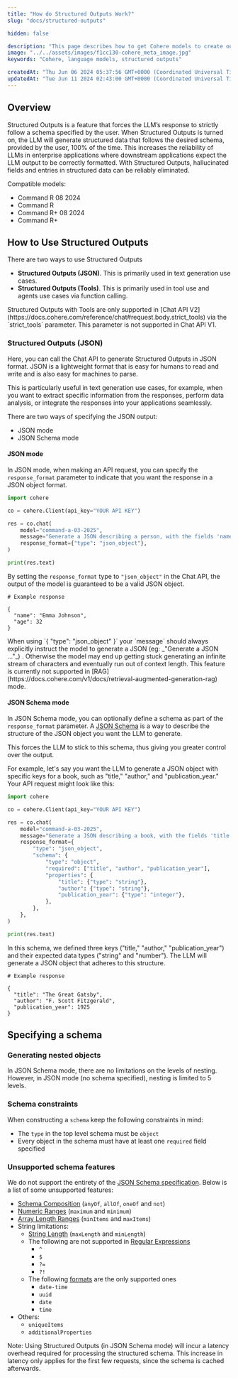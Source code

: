 ```yaml
---
title: "How do Structured Outputs Work?"
slug: "docs/structured-outputs"

hidden: false

description: "This page describes how to get Cohere models to create outputs in a certain format, such as JSON."
image: "../../assets/images/f1cc130-cohere_meta_image.jpg"  
keywords: "Cohere, language models, structured outputs"

createdAt: "Thu Jun 06 2024 05:37:56 GMT+0000 (Coordinated Universal Time)"
updatedAt: "Tue Jun 11 2024 02:43:00 GMT+0000 (Coordinated Universal Time)"
---
```


## Overview

Structured Outputs is a feature that forces the LLM’s response to strictly follow a schema specified by the user. When Structured Outputs is turned on, the LLM will generate structured data that follows the desired schema, provided by the user, 100% of the time. This increases the reliability of LLMs in enterprise applications where downstream applications expect the LLM output to be correctly formatted. With Structured Outputs, hallucinated fields and entries in structured data can be reliably eliminated.

Compatible models:
- Command R 08 2024
- Command R
- Command R+ 08 2024
- Command R+

## How to Use Structured Outputs

There are two ways to use Structured Outputs
- **Structured Outputs (JSON)**. This is primarily used in text generation use cases.
- **Structured Outputs (Tools)**. This is primarily used in tool use and agents use cases via function calling.

<Note title="API Compatibility"> 
Structured Outputs with Tools are only supported in [Chat API V2](https://docs.cohere.com/reference/chat#request.body.strict_tools) via the `strict_tools` parameter. This parameter is not supported in Chat API V1.
</Note>

### Structured Outputs (JSON)

Here, you can call the Chat API to generate Structured Outputs in JSON format. JSON is a lightweight format that is easy for humans to read and write and is also easy for machines to parse. 

This is particularly useful in text generation use cases, for example, when you want to extract specific information from the responses, perform data analysis, or integrate the responses into your applications seamlessly.

There are two ways of specifying the JSON output:
- JSON mode
- JSON Schema mode

#### JSON mode
In JSON mode, when making an API request, you can specify the `response_format` parameter to indicate that you want the response in a JSON object format.

```python PYTHON
import cohere

co = cohere.Client(api_key="YOUR API KEY")

res = co.chat(
    model="command-a-03-2025",
    message="Generate a JSON describing a person, with the fields 'name' and 'age'",
    response_format={"type": "json_object"},
)

print(res.text)
```

By setting the `response_format` type to `"json_object"` in the Chat API, the output of the model is guaranteed to be a valid JSON object.

```
# Example response

{
  "name": "Emma Johnson",
  "age": 32
}

```

<Info title="Important"> 
When using  `{ "type": "json_object" }` your `message` should always explicitly instruct the model to generate a JSON (eg: _"Generate a JSON ..."_) . Otherwise the model may end up getting stuck generating an infinite stream of characters and eventually run out of context length.
</Info>

<Note title="Note"> 
This feature is currently not supported in [RAG](https://docs.cohere.com/v1/docs/retrieval-augmented-generation-rag) mode.
</Note>

#### JSON Schema mode
In JSON Schema mode, you can optionally define a schema as part of the `response_format`  parameter. A [JSON Schema](https://json-schema.org/specification) is a way to describe the structure of the JSON object you want the LLM to generate. 

This forces the LLM to stick to this schema, thus giving you greater control over the output.

For example, let's say you want the LLM to generate a JSON object with specific keys for a book, such as "title," "author," and "publication_year." Your API request might look like this:


```python PYTHON
import cohere

co = cohere.Client(api_key="YOUR API KEY")

res = co.chat(
    model="command-a-03-2025",
    message="Generate a JSON describing a book, with the fields 'title' and 'author' and 'publication_year'",
    response_format={
        "type": "json_object",
        "schema": {
            "type": "object",
            "required": ["title", "author", "publication_year"],
            "properties": {
                "title": {"type": "string"},
                "author": {"type": "string"},
                "publication_year": {"type": "integer"},
            },
        },
    },
)

print(res.text)
```

In this schema, we defined three keys ("title," "author," "publication_year") and their expected data types ("string" and "number"). The LLM will generate a JSON object that adheres to this structure.

```
# Example response

{
  "title": "The Great Gatsby",
  "author": "F. Scott Fitzgerald",
  "publication_year": 1925
}

```

## Specifying a schema

### Generating nested objects

In JSON Schema mode, there are no limitations on the levels of nesting. However, in JSON mode (no schema specified), nesting is limited to 5 levels.

### Schema constraints

When constructing a `schema` keep the following constraints in mind:

- The `type` in the top level schema must be `object`
- Every object in the schema must have at least one `required` field specified

### Unsupported schema features

We do not support the entirety of the [JSON Schema specification](https://json-schema.org/specification).  Below is a list of some unsupported features:

- [Schema Composition](https://json-schema.org/understanding-json-schema/reference/combining#schema-composition) (`anyOf`, `allOf`, `oneOf` and `not`)
- [Numeric Ranges](https://json-schema.org/understanding-json-schema/reference/numeric#range) (`maximum` and  `minimum`)
- [Array Length Ranges](https://json-schema.org/understanding-json-schema/reference/array#length) (`minItems` and `maxItems`) 
- String limitations:
  - [String Length](https://json-schema.org/understanding-json-schema/reference/string#length) (`maxLength` and `minLength`)
  - The following are not supported in [Regular Expressions](https://json-schema.org/understanding-json-schema/reference/string#regexp)
    - `^`
    - `$`
    - `?=`
    - `?!`
  - The following [formats](https://json-schema.org/understanding-json-schema/reference/string#format) are the only supported ones
    - `date-time`
    - `uuid`
    - `date`
    - `time`
- Others:
    - `uniqueItems`
    - `additionalProperties`

<Info title="Important"> 
Note: Using Structured Outputs (in JSON Schema mode) will incur a latency overhead required for processing the structured schema. This increase in latency only applies for the first few requests, since the schema is cached afterwards.
</Info>